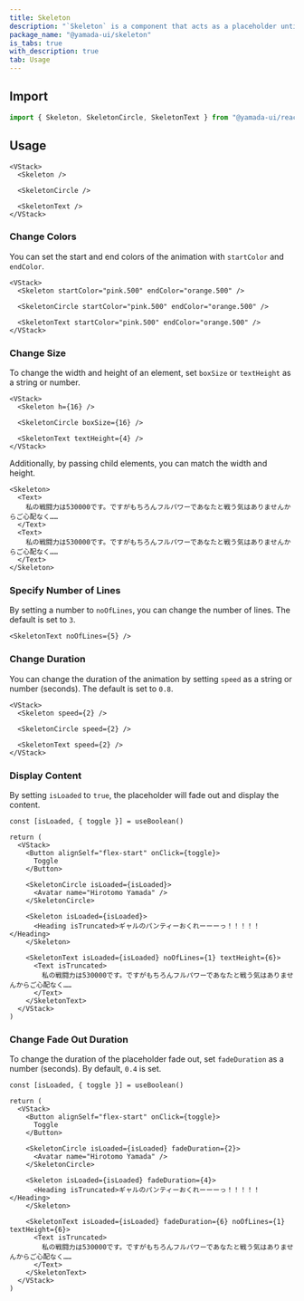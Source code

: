 ```yaml
---
title: Skeleton
description: "`Skeleton` is a component that acts as a placeholder until content is loaded."
package_name: "@yamada-ui/skeleton"
is_tabs: true
with_description: true
tab: Usage
---
```


## Import

```ts
import { Skeleton, SkeletonCircle, SkeletonText } from "@yamada-ui/react"
```

## Usage

```tsx
<VStack>
  <Skeleton />

  <SkeletonCircle />

  <SkeletonText />
</VStack>
```

### Change Colors

You can set the start and end colors of the animation with `startColor` and `endColor`.

```tsx
<VStack>
  <Skeleton startColor="pink.500" endColor="orange.500" />

  <SkeletonCircle startColor="pink.500" endColor="orange.500" />

  <SkeletonText startColor="pink.500" endColor="orange.500" />
</VStack>
```

### Change Size

To change the width and height of an element, set `boxSize` or `textHeight` as a string or number.

```tsx
<VStack>
  <Skeleton h={16} />

  <SkeletonCircle boxSize={16} />

  <SkeletonText textHeight={4} />
</VStack>
```

Additionally, by passing child elements, you can match the width and height.

```tsx
<Skeleton>
  <Text>
    私の戦闘力は530000です。ですがもちろんフルパワーであなたと戦う気はありませんからご心配なく……
  </Text>
  <Text>
    私の戦闘力は530000です。ですがもちろんフルパワーであなたと戦う気はありませんからご心配なく……
  </Text>
</Skeleton>
```

### Specify Number of Lines

By setting a number to `noOfLines`, you can change the number of lines. The default is set to `3`.

```tsx
<SkeletonText noOfLines={5} />
```

### Change Duration

You can change the duration of the animation by setting `speed` as a string or number (seconds). The default is set to `0.8`.

```tsx
<VStack>
  <Skeleton speed={2} />

  <SkeletonCircle speed={2} />

  <SkeletonText speed={2} />
</VStack>
```

### Display Content

By setting `isLoaded` to `true`, the placeholder will fade out and display the content.

```tsx functional=true
const [isLoaded, { toggle }] = useBoolean()

return (
  <VStack>
    <Button alignSelf="flex-start" onClick={toggle}>
      Toggle
    </Button>

    <SkeletonCircle isLoaded={isLoaded}>
      <Avatar name="Hirotomo Yamada" />
    </SkeletonCircle>

    <Skeleton isLoaded={isLoaded}>
      <Heading isTruncated>ギャルのパンティーおくれーーーっ！！！！！</Heading>
    </Skeleton>

    <SkeletonText isLoaded={isLoaded} noOfLines={1} textHeight={6}>
      <Text isTruncated>
        私の戦闘力は530000です。ですがもちろんフルパワーであなたと戦う気はありませんからご心配なく……
      </Text>
    </SkeletonText>
  </VStack>
)
```

### Change Fade Out Duration

To change the duration of the placeholder fade out, set `fadeDuration` as a number (seconds). By default, `0.4` is set.

```tsx functional=true
const [isLoaded, { toggle }] = useBoolean()

return (
  <VStack>
    <Button alignSelf="flex-start" onClick={toggle}>
      Toggle
    </Button>

    <SkeletonCircle isLoaded={isLoaded} fadeDuration={2}>
      <Avatar name="Hirotomo Yamada" />
    </SkeletonCircle>

    <Skeleton isLoaded={isLoaded} fadeDuration={4}>
      <Heading isTruncated>ギャルのパンティーおくれーーーっ！！！！！</Heading>
    </Skeleton>

    <SkeletonText isLoaded={isLoaded} fadeDuration={6} noOfLines={1} textHeight={6}>
      <Text isTruncated>
        私の戦闘力は530000です。ですがもちろんフルパワーであなたと戦う気はありませんからご心配なく……
      </Text>
    </SkeletonText>
  </VStack>
)
```
